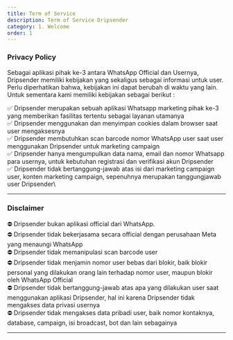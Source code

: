 ```yaml
---
title: Term of Service
description: Term of Service Dripsender
category: 1. Welcome
order: 1
---
```


### Privacy Policy

Sebagai aplikasi pihak ke-3 antara WhatsApp Official dan Usernya, Dripsender memiliki kebijakan yang sekaligus sebagai informasi untuk user. Perlu diperhatikan bahwa, kebijakan ini dapat berubah di waktu yang lain. Untuk sementara kami memiliki kebijakan sebagai berikut :

✅ Dripsender merupakan sebuah aplikasi Whatsapp marketing pihak ke-3 yang memberikan fasilitas tertentu sebagai layanan utamanya\
✅ Dripsender menggunakan dan menyimpan cookies dalam browser saat user mengaksesnya\
✅ Dripsender membutuhkan scan barcode nomor WhatsApp user saat user menggunakan Dripsender untuk marketing campaign \
✅ Dripsender hanya mengumpulkan data nama, email dan nomor Whatsapp para usernya, untuk kebutuhan registrasi dan verifikasi akun Dripsender\
✅ Dripsender tidak bertanggung-jawab atas isi dari marketing campaign user, konten marketing campaign, sepenuhnya merupakan tanggungjawab user Dripsender\

---

### Disclaimer

⛔ Dripsender bukan aplikasi official dari WhatsApp.\
⛔ Dripsender tidak bekerjasama secara official dengan perusahaan Meta yang menaungi WhatsApp\
⛔ Dripsender tidak memanipulasi scan barcode user\
⛔ Dripsender tidak menjamin nomor user bebas dari blokir, baik blokir personal yang dilakukan orang lain terhadap nomor user, maupun blokir oleh WhatsApp Official\
⛔ Dripsender tidak bertanggung-jawab atas apa yang dilakukan user saat menggunakan aplikasi Dripsender, hal ini karena Dripsender tidak mengakses data privasi usernya\
⛔ Dripsender tidak mengakses data pribadi user, baik nomor kontaknya, database, campaign, isi broadcast, bot dan lain sebagainya

---
